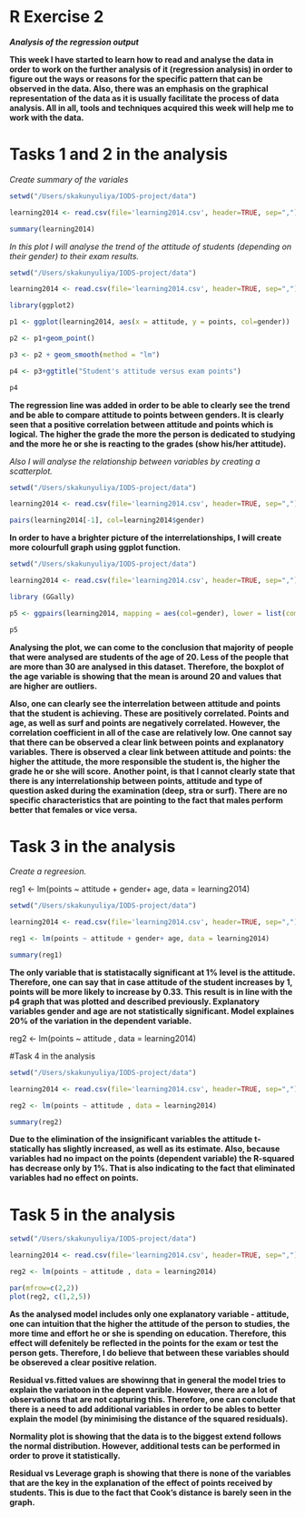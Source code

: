 # R Exercise 2 
***Analysis of the regression output***

**This week I have started to learn how to read and analyse the data in order to work on the further analysis of it (regression analysis) in order to figure out the ways or reasons for the specific pattern that can be observed in the data. Also, there was an emphasis on the graphical representation of the data as it is usually facilitate the process of data analysis. All in all, tools and techniques acquired this week will help me to work with the data.**



# Tasks 1 and 2 in the analysis
*Create summary of the variales*

``` r

setwd("/Users/skakunyuliya/IODS-project/data")

learning2014 <- read.csv(file='learning2014.csv', header=TRUE, sep=",")

summary(learning2014)
```


*In this plot I will analyse the trend of the attitude of students (depending on their gender) to their exam results.*

``` r

setwd("/Users/skakunyuliya/IODS-project/data")

learning2014 <- read.csv(file='learning2014.csv', header=TRUE, sep=",")

library(ggplot2)

p1 <- ggplot(learning2014, aes(x = attitude, y = points, col=gender))

p2 <- p1+geom_point()

p3 <- p2 + geom_smooth(method = "lm")

p4 <- p3+ggtitle("Student's attitude versus exam points")

p4
```

**The regression line was added in order to be able to clearly see the trend and be able to compare attitude to points between genders. It is clearly seen that a positive correlation between attitude and points which is logical. The higher the grade the more the person is dedicated to studying and the more he or she is reacting to the grades (show his/her attitude).**



*Also I will analyse the relationship between variables by creating a scatterplot.*

``` r

setwd("/Users/skakunyuliya/IODS-project/data")

learning2014 <- read.csv(file='learning2014.csv', header=TRUE, sep=",")

pairs(learning2014[-1], col=learning2014$gender)

```


**In order to have a brighter picture of the interrelationships, I will create more colourfull graph using ggplot function.**

``` r

setwd("/Users/skakunyuliya/IODS-project/data")

learning2014 <- read.csv(file='learning2014.csv', header=TRUE, sep=",")

library (GGally)

p5 <- ggpairs(learning2014, mapping = aes(col=gender), lower = list(combo = wrap("facethist", bins = 20)))

p5

```


**Analysing the plot, we can come to the conclusion that majority of people that were analysed are students of the age of 20. Less of the people that are more than 30 are analysed in this dataset. Therefore, the boxplot of the age variable is showing that the mean is around 20 and values that are higher are outliers.** 

**Also, one can clearly see the interrelation between attitude and points that the student is achieving. These are positively correlated. Points and age, as well as surf and points are negatively correlated. However, the correlation coefficient in all of the case are relatively low. One cannot say that there can be observed a clear link between points and explanatory variables.** 
**There is observed a clear link between attitude and points: the higher the attitude, the more responsible the student is, the higher the grade he or she will score.**
**Another point, is that I cannot clearly state that there is any interrelationship between points, attitude and type of question asked during the examination (deep, stra or surf). There are no specific characteristics that are pointing to the fact that males perform better that females or vice versa.**


# Task 3 in the analysis 
*Create a regreesion.*

reg1 <- lm(points ~ attitude + gender+ age, data = learning2014)

``` r

setwd("/Users/skakunyuliya/IODS-project/data")

learning2014 <- read.csv(file='learning2014.csv', header=TRUE, sep=",")

reg1 <- lm(points ~ attitude + gender+ age, data = learning2014)

summary(reg1)
```

**The only variable that is statistacally significant at 1% level is the attitude. Therefore, one can say that in case attitude of the student increases by 1, points will be more likely to increase by 0.33. This result is in line with the p4 graph that was plotted and described previously. Explanatory variables gender and age are not statistically significant. Model explaines 20% of the variation in the dependent variable.**

reg2 <- lm(points ~ attitude , data = learning2014)

#Task 4 in the analysis

``` r

setwd("/Users/skakunyuliya/IODS-project/data")

learning2014 <- read.csv(file='learning2014.csv', header=TRUE, sep=",")

reg2 <- lm(points ~ attitude , data = learning2014)

summary(reg2)
```


**Due to the elimination of the insignificant variables the attitude t-statically has slightly increased, as well as its estimate. Also, because variables had no impact on the points (dependent variable) the R-squared has decrease only by 1%. That is also indicating to the fact that eliminated variables had no effect on points. **


# Task 5 in the analysis

``` r

setwd("/Users/skakunyuliya/IODS-project/data")

learning2014 <- read.csv(file='learning2014.csv', header=TRUE, sep=",")

reg2 <- lm(points ~ attitude , data = learning2014)

par(mfrow=c(2,2))
plot(reg2, c(1,2,5))
```

**As the analysed model includes only one explanatory variable - attitude, one can intuition that the higher the attitude of the person to studies, the more time and effort he or she is spending on education. Therefore, this effect will defenitely be reflected in the points for the exam or test the person gets. Therefore, I do believe that between these variables should be obsereved a clear positive relation.**

**Residual vs.fitted values are showinng that in general the model tries to explain the variatoon in the depent varible. However, there are a lot of observations that are not capturing this. Therefore, one can conclude that there is a need to add additional variables in order to be ables to better explain the model (by minimising the distance of the squared residuals).**

**Normality plot is showing that the data is to the biggest extend follows the normal distribution. However, additional tests can be performed in order to prove it statistically.**

**Residual vs Leverage graph is showing that there is none of the variables that are the key in the explanation of the effect of points received by students. This is due to the fact that Cook's distance is barely seen in the graph.**


